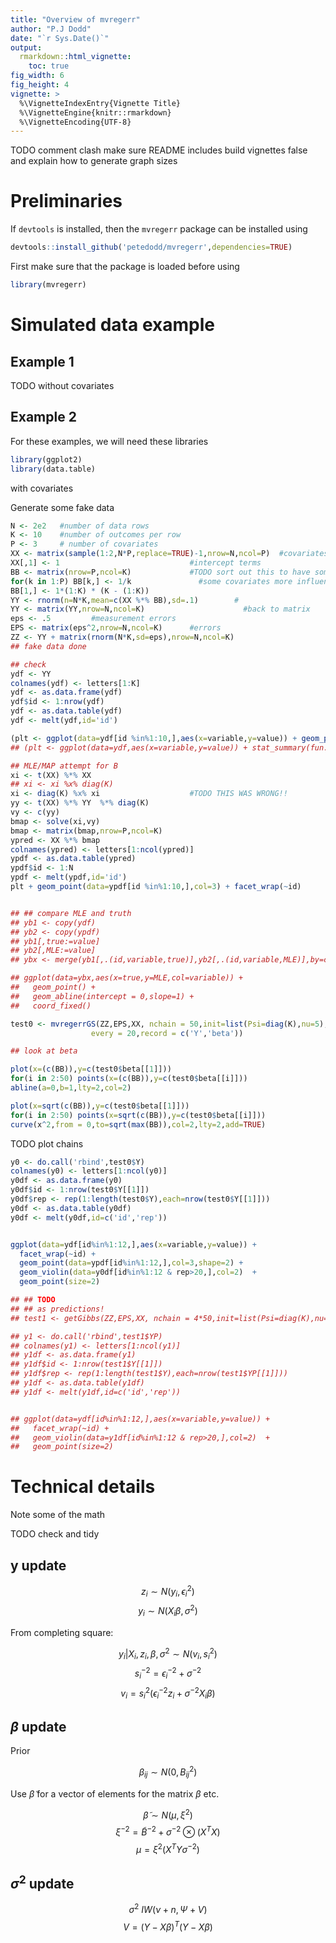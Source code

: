 ```yaml
---
title: "Overview of mvregerr"
author: "P.J Dodd"
date: "`r Sys.Date()`"
output:
  rmarkdown::html_vignette:
    toc: true
fig_width: 6 
fig_height: 4 
vignette: >
  %\VignetteIndexEntry{Vignette Title}
  %\VignetteEngine{knitr::rmarkdown}
  %\VignetteEncoding{UTF-8}
---
```


TODO comment clash
make sure README includes build vignettes false and explain how to generate
graph sizes

# Preliminaries

If `devtools` is installed, then the `mvregerr` package can be installed using

```r
devtools::install_github('petedodd/mvregerr',dependencies=TRUE)
```

First make sure that the package is loaded before using

```r
library(mvregerr)
```



# Simulated data example

## Example 1

TODO without covariates


## Example 2

For these examples, we will need these libraries

```r
library(ggplot2)
library(data.table)
```

with covariates

Generate some fake data

```r
N <- 2e2   #number of data rows 
K <- 10    #number of outcomes per row
P <- 3     # number of covariates
XX <- matrix(sample(1:2,N*P,replace=TRUE)-1,nrow=N,ncol=P)  #covariates
XX[,1] <- 1                             #intercept terms
BB <- matrix(nrow=P,ncol=K)             #TODO sort out this to have some actual pattern!!
for(k in 1:P) BB[k,] <- 1/k               #some covariates more influential than others
BB[1,] <- 1*(1:K) * (K - (1:K))
YY <- rnorm(n=N*K,mean=c(XX %*% BB),sd=.1)        #
YY <- matrix(YY,nrow=N,ncol=K)                      #back to matrix
eps <- .5         #measurement errors
EPS <- matrix(eps^2,nrow=N,ncol=K)      #errors
ZZ <- YY + matrix(rnorm(N*K,sd=eps),nrow=N,ncol=K)
## fake data done
```

```r
## check
ydf <- YY
colnames(ydf) <- letters[1:K]
ydf <- as.data.frame(ydf)
ydf$id <- 1:nrow(ydf)
ydf <- as.data.table(ydf)
ydf <- melt(ydf,id='id')

(plt <- ggplot(data=ydf[id %in%1:10,],aes(x=variable,y=value)) + geom_point())
## (plt <- ggplot(data=ydf,aes(x=variable,y=value)) + stat_summary(fun.data="mean_cl_boot"))

## MLE/MAP attempt for B
xi <- t(XX) %*% XX
## xi <- xi %x% diag(K)
xi <- diag(K) %x% xi                    #TODO THIS WAS WRONG!!
yy <- t(XX) %*% YY  %*% diag(K)
vy <- c(yy)
bmap <- solve(xi,vy)
bmap <- matrix(bmap,nrow=P,ncol=K)
ypred <- XX %*% bmap
colnames(ypred) <- letters[1:ncol(ypred)]
ypdf <- as.data.table(ypred)
ypdf$id <- 1:N
ypdf <- melt(ypdf,id='id')
plt + geom_point(data=ypdf[id %in%1:10,],col=3) + facet_wrap(~id)


## ## compare MLE and truth
## yb1 <- copy(ydf)
## yb2 <- copy(ypdf)
## yb1[,true:=value]
## yb2[,MLE:=value]
## ybx <- merge(yb1[,.(id,variable,true)],yb2[,.(id,variable,MLE)],by=c('id','variable'))

## ggplot(data=ybx,aes(x=true,y=MLE,col=variable)) +
##   geom_point() +
##   geom_abline(intercept = 0,slope=1) +
##   coord_fixed()
```


```r
test0 <- mvregerrGS(ZZ,EPS,XX, nchain = 50,init=list(Psi=diag(K),nu=5),
                  every = 20,record = c('Y','beta'))

## look at beta

plot(x=(c(BB)),y=c(test0$beta[[1]]))
for(i in 2:50) points(x=(c(BB)),y=c(test0$beta[[i]]))
abline(a=0,b=1,lty=2,col=2)

plot(x=sqrt(c(BB)),y=c(test0$beta[[1]]))
for(i in 2:50) points(x=sqrt(c(BB)),y=c(test0$beta[[i]]))
curve(x^2,from = 0,to=sqrt(max(BB)),col=2,lty=2,add=TRUE)
```



TODO plot chains
```r
y0 <- do.call('rbind',test0$Y)
colnames(y0) <- letters[1:ncol(y0)]
y0df <- as.data.frame(y0)
y0df$id <- 1:nrow(test0$Y[[1]])
y0df$rep <- rep(1:length(test0$Y),each=nrow(test0$Y[[1]]))
y0df <- as.data.table(y0df)
y0df <- melt(y0df,id=c('id','rep'))


ggplot(data=ydf[id%in%1:12,],aes(x=variable,y=value)) + 
  facet_wrap(~id) + 
  geom_point(data=ypdf[id%in%1:12,],col=3,shape=2) +
  geom_violin(data=y0df[id%in%1:12 & rep>20,],col=2)  +
  geom_point(size=2) 

## ## TODO
## ## as predictions!
## test1 <- getGibbs(ZZ,EPS,XX, nchain = 4*50,init=list(Psi=diag(K),nu=5),every = 20,XP=XX)

## y1 <- do.call('rbind',test1$YP)
## colnames(y1) <- letters[1:ncol(y1)]
## y1df <- as.data.frame(y1)
## y1df$id <- 1:nrow(test1$Y[[1]])
## y1df$rep <- rep(1:length(test1$Y),each=nrow(test1$YP[[1]]))
## y1df <- as.data.table(y1df)
## y1df <- melt(y1df,id=c('id','rep'))


## ggplot(data=ydf[id%in%1:12,],aes(x=variable,y=value)) + 
##   facet_wrap(~id) + 
##   geom_violin(data=y1df[id%in%1:12 & rep>20,],col=2)  +
##   geom_point(size=2) 

```

# Technical details

Note some of the math

TODO check and tidy

## y update

$$z_i\sim N(y_i,\epsilon_i^2)$$
$$y_i \sim N(X_i\beta,\sigma^2)$$

From completing square:

$$y_i|X_i,z_i,\beta,\sigma^2 \sim N(v_i,s_i^2)$$
$$s_i^{-2} = \epsilon_i^{-2}+\sigma^{-2}$$
$$v_i = s_i^2(\epsilon_i^{-2}z_i+\sigma^{-2}X_i\beta)$$

## $\beta$ update

Prior

$$\beta_{ij}\sim N(0,B_{ij}^2)$$

Use $\tilde{\beta}$ for a vector of elements for the matrix $\beta$ etc.

$$\tilde{\beta}\sim N(\mu,\xi^2)$$
$$\xi^{-2} = \widetilde{B}^{-2} + \sigma^{-2}\otimes (X^TX) $$
$$\mu = \xi^2 (X^TY\sigma^{-2})$$


## $\sigma^2$ update


$$\sigma^2 ~ IW(\nu+n,\Psi + V)$$
$$V = (Y-X\beta)^T(Y-X\beta)$$